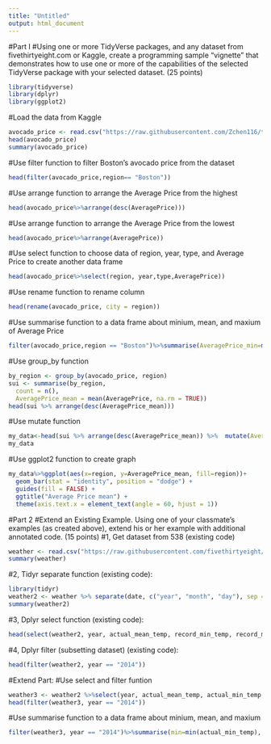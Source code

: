 ---
title: "Untitled"
output: html_document
---
#Part I
#Using one or more TidyVerse packages, and any dataset from fivethirtyeight.com or Kaggle, create a programming sample "vignette" that demonstrates how to use one or more of the capabilities of the selected TidyVerse package with your selected dataset. (25 points)
```{r}
library(tidyverse)
library(dplyr)
library(ggplot2)
```
#Load the data from Kaggle
```{r}
avocado_price <- read.csv("https://raw.githubusercontent.com/Zchen116/tidyverse/master/avocado.csv")
head(avocado_price)
summary(avocado_price)
```
#Use filter function to filter Boston's avocado price from the dataset
```{r}
head(filter(avocado_price,region== "Boston"))
```
#Use arrange function to arrange the Average Price from the highest
```{r}
head(avocado_price%>%arrange(desc(AveragePrice)))
```
#Use arrange function to arrange the Average Price from the lowest
```{r}
head(avocado_price%>%arrange(AveragePrice))
```
#Use select function to choose data of region, year, type, and Average Price to create another data frame
```{r}
head(avocado_price%>%select(region, year,type,AveragePrice))
```
#Use rename function to rename column
```{r}
head(rename(avocado_price, city = region))
```
#Use summarise function to a data frame  about minium, mean, and maxium of Average Price
```{r}
filter(avocado_price,region == "Boston")%>%summarise(AveragePrice_min=min(AveragePrice), AveragePrice_mean=mean(AveragePrice),AveragePrice_max=max(AveragePrice))
```
#Use group_by function
```{r}
by_region <- group_by(avocado_price, region)
sui <- summarise(by_region,
  count = n(),
  AveragePrice_mean = mean(AveragePrice, na.rm = TRUE))
head(sui %>% arrange(desc(AveragePrice_mean)))
```
#Use mutate function
```{r}
my_data<-head(sui %>% arrange(desc(AveragePrice_mean)) %>%  mutate(AveragePrice_mean = round(AveragePrice_mean, 2)),20)
my_data
```
#Use ggplot2 function to create graph
```{r}
my_data%>%ggplot(aes(x=region, y=AveragePrice_mean, fill=region))+
  geom_bar(stat = "identity", position = "dodge") + 
  guides(fill = FALSE) +
  ggtitle("Average Price mean") +
  theme(axis.text.x = element_text(angle = 60, hjust = 1))
```
#Part 2
#Extend an Existing Example.  Using one of your classmate's examples (as created above), extend his or her example with additional annotated code. (15 points)
#1, Get dataset from 538 (existing code)
```{r}
weather <- read.csv("https://raw.githubusercontent.com/fivethirtyeight/data/master/us-weather-history/KCLT.csv")
summary(weather)
```
#2, Tidyr separate function (existing code):
```{r}
library(tidyr)
weather2 <- weather %>% separate(date, c("year", "month", "day"), sep = "-")
summary(weather2)
```
#3, Dplyr select function (existing code):
```{r}
head(select(weather2, year, actual_mean_temp, record_min_temp, record_max_temp, record_precipitation))
```
#4, Dplyr filter (subsetting dataset) (existing code):
```{r}
head(filter(weather2, year == "2014"))
```
#Extend Part:
#Use select and filter funtion 
```{r}
weather3 <- weather2 %>%select(year, actual_mean_temp, actual_min_temp, actual_max_temp, actual_precipitation)
head(filter(weather3, year == "2014"))
```
#Use summarise function to a data frame  about minium, mean, and maxium
```{r}
filter(weather3, year == "2014")%>%summarise(min=min(actual_min_temp), mean=mean(actual_mean_temp),max=max(actual_max_temp))
```



